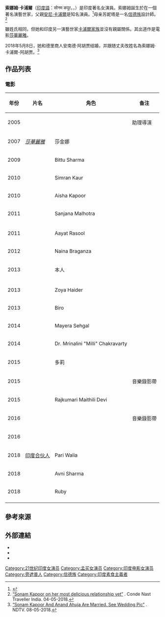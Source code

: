 {{艺人
| 姓名     = 索娜姆·卡浦爾
| 類型     = 女演員
| 圖片     = Sonam-Kapoor-attends-Condé-Nast-Traveller-India-event.jpg
| 圖片尺寸 = 250px
| 綽號     = 
| 國籍     = {{IND}}
| othername = Sonam Kapoor-Ahuja
| birthname = Sonam Kapoor
| 出生日期 = {{birth date and age|1985|6|9}}
| 出生地點 = {{IND}}[[孟買|孟買]]
| 職業     = [[演員|演員]]
| 語言     = 
| 教育程度 = 
| 宗教信仰 = 
| 配偶     = {{marriage|Anand Ahuja|2018}}
| 伴侶     = 
| 兒女     = 
| 父母     = [[安尼·卡浦爾|安尼·卡浦爾]]
| 亲属     = [[博尼·卡浦爾|博尼·卡浦爾]]<br>[[阿葰·卡浦爾|阿葰·卡浦爾]]
| 出道作   = 
| 出道日期 = 
| 代表作   =  
| 活躍年代 = 2005年至今
| 網站     = 
| IMDb    = 21288238
| 現任成員 = 
| 過往成員 = 
| filmfareawards = '''影評最佳女演員獎'''<br>2017 ''Neerja''
}}

'''索娜姆·卡浦爾'''（[[印度語|印度語]]：सोनम कपूर，{{lang-en|Sonam Kapoor}}，{{bd|1985年|6月9日|catIdx=Kapoor, Sonam}}）是印度著名女演員。索娜姆誕生於在一個著名演藝世家，父親[[安尼·卡浦爾|安尼·卡浦爾]]是知名演員。<ref>{{Cite web |url=http://zeenews.india.com/entertainment/celebrity-profile/Sonam-Kapoor.htm |title=ZeeNews簡介 |access-date=2014-07-04 |archive-date=2018-08-29 |archive-url=https://web.archive.org/web/20180829214532/http://zeenews.india.com/entertainment/celebrity-profile/Sonam-Kapoor.htm |dead-url=no }}</ref>母亲苏妮塔是一名[[信德族|信德族]]設計師。<ref>[https://www.cntraveller.in/story/sonam-kapoor-on-her-most-delicious-relationship-yet/ “Sonam Kapoor on her most delicious relationship yet”] {{Wayback|url=https://www.cntraveller.in/story/sonam-kapoor-on-her-most-delicious-relationship-yet/ |date=20210119215147 }}. Conde Nast Traveller India. 04-05-2018.</ref>

雖姓氏相同，但她和印度另一演藝世家[[卡浦爾家族|卡浦爾家族]]並沒有親屬關係。其出道作是電影[[莎華麗雅_(電影)|莎華麗雅]]。

2018年5月8日，她和德里商人安南德·阿胡贾结婚，并跟随丈夫改姓名為索娜姆·卡浦爾-阿胡贾。<ref>[https://www.ndtv.com/entertainment/sonam-kapoor-and-anand-ahujas-wedding-they-are-married-meet-sonam-kapoor-ahuja-1848918 “Sonam Kapoor And Anand Ahuja Are Married. See Wedding Pic”] {{Wayback|url=https://www.ndtv.com/entertainment/sonam-kapoor-and-anand-ahujas-wedding-they-are-married-meet-sonam-kapoor-ahuja-1848918 |date=20200813005829 }}. NDTV. 08-05-2018.</ref>

==作品列表==
=== 電影 ===
{| class="wikitable sortable"
|-
! 年份
! 片名
! 角色
! class="unsortable" | 备注
|-
| 2005
| ''{{link-en|黑色的風采|Black (2005 film)}}''
|  
|  助理導演
|-
| 2007
| ''[[莎華麗雅_(電影)|莎華麗雅]]''
|  莎金娜
|
|-
| 2009
| ''{{link-en|德里六號|Delhi-6}}''
|  Bittu Sharma
|
|-
| 2010
| ''{{link-en|我恨愛情故事|I Hate Luv Storys}}''
|  Simran Kaur
| 
|-
| 2010
| ''{{link-en|愛莎(電影) |Aisha (film)}}''
|   Aisha Kapoor
|
|-
| 2011
| ''{{link-en|謝謝你的愛(電影)|Thank You (2011 film)}}''
|   Sanjana Malhotra
|
|-
|-
| 2011
| ''{{link-en|季節(電影)|Mausam (2011 film)}}''
|   Aayat Rasool
|
|-
| 2012
| ''{{link-en|超級大玩家|Players (film)}}''
|   Naina Braganza
|
|-
| 2013
| ''{{link-en|孟買之音|Bombay Talkies (film)}}''
|   本人
|
|-
|-
| 2013
| ''{{link-en|我是妳的羅密歐|Raanjhanaa}}''
|   Zoya Haider
|
|-
| 2013
| ''{{link-en|靈魂奔跑者|Bhaag Milkha Bhaag}}''
|   Biro
|
|-
| 2014
| ''{{link-en|門不當父不對|Bewakoofiyaan}}''
|   Mayera Sehgal
|
|-
| 2014
| ''{{link-en|皇室奇遇記|Khoobsurat (2014 film)}}''
|   Dr. Mrinalini "Milli" Chakravarty
|
|-
| 2015
| ''{{link-en|多莉的騙婚花轎|Dolly Ki Doli}}''
|   多莉
|
|-
| 2015
| ''{{link-en|印度群星|Dheere Dheere}}''
|   
|  音樂錄影帶
|-
| 2015
| ''{{link-en|愛的真命天子|Prem Ratan Dhan Payo}}''
|   Rajkumari Maithili Devi
|
|-
| 2016
| ''{{link-en|週末頌|Hymn for the Weekend}}''
|   
|  音樂錄影帶
|-
| 2016
| ''{{link-en|妮嘉(電影)|Neerja}}''
|   {{link-en|妮嘉巴洛特|Neerja Bhanot}}
|
|-
| 2018
| [[印度合伙人|印度合伙人]]
| Pari Walia
|
|-
| 2018
| ''{{link-en|我兄弟的婚礼|Veere Di Wedding}}''
| Avni Sharma
|
|-
| 2018
| ''{{link-en|一代巨星桑杰君|Sanju}}''
| Ruby
|
|-
|}

== 參考來源 ==
<references/>

== 外部連結 ==
{{commons category|Sonam Kapoor}}
* {{imdb name|id=2128238}}
* {{facebook|OfficialSonamKapoor}}
* {{Instagram|sonamkapoor}}

{{Authority control}}

{{DEFAULTSORT: Kapoor, Sonam}}
[[Category:21世纪印度女演员|Category:21世纪印度女演员]]
[[Category:孟买女演员|Category:孟买女演员]]
[[Category:印度电影女演员|Category:印度电影女演员]]
[[Category:旁遮普人|Category:旁遮普人]]
[[Category:信德族|Category:信德族]]
[[Category:印度素食主義者|Category:印度素食主義者]]